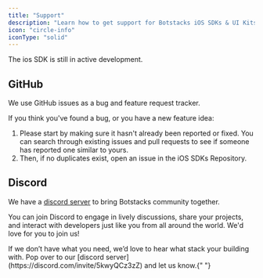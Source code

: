 ```yaml
---
title: "Support"
description: "Learn how to get support for Botstacks iOS SDKs & UI Kits, including feature requests, bug fixes, and technical support from the team."
icon: "circle-info"
iconType: "solid"
---
```


<Warning> The ios SDK is still in active development.</Warning>
## GitHub

We use GitHub issues as a bug and feature request tracker.

If you think you've found a bug, or you have a new feature idea:

1. Please start by making sure it hasn't already been reported or fixed. You can search through existing issues and pull requests to see if someone has reported one similar to yours.
2. Then, if no duplicates exist, open an issue in the iOS SDKs Repository.

## Discord

We have a [discord server](https://discord.com/invite/5kwyQCz3zZ) to bring Botstacks community together.

You can join Discord to engage in lively discussions, share your projects, and interact with developers just like you from all around the world. We'd love for you to join us!

<Note>
  If we don’t have what you need, we’d love to hear what stack your building
  with. Pop over to our [discord server](https://discord.com/invite/5kwyQCz3zZ)
  and let us know.{" "}
</Note>
